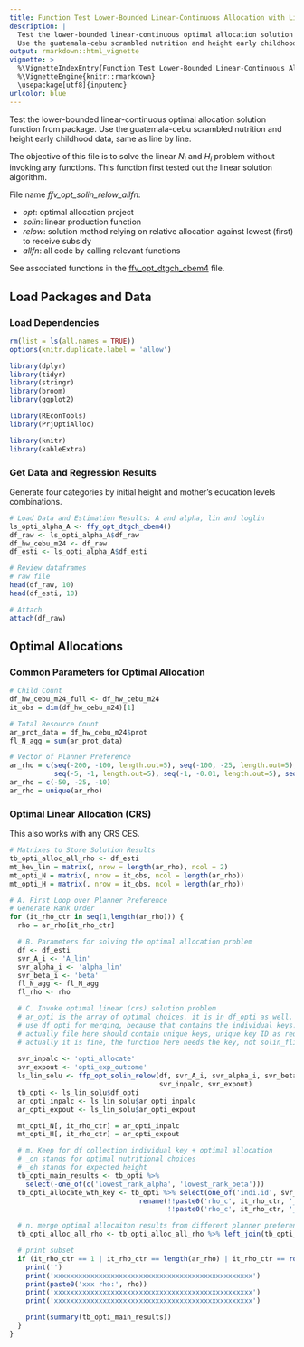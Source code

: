 ```yaml
---
title: Function Test Lower-Bounded Linear-Continuous Allocation with Linear Regression
description: |
  Test the lower-bounded linear-continuous optimal allocation solution function from package. 
  Use the guatemala-cebu scrambled nutrition and height early childhood data, same as line by line.
output: rmarkdown::html_vignette
vignette: >
  %\VignetteIndexEntry{Function Test Lower-Bounded Linear-Continuous Allocation with Linear Regression}
  %\VignetteEngine{knitr::rmarkdown}
  \usepackage[utf8]{inputenc}
urlcolor: blue
---
```


Test the lower-bounded linear-continuous optimal allocation solution function from package. Use the guatemala-cebu scrambled nutrition and height early childhood data, same as line by line.

The objective of this file is to solve the linear $N_i$ and $H_i$ problem without invoking any functions. This function first tested out the linear solution algorithm.

File name *ffv_opt_solin_relow_allfn*:

- *opt*: optimal allocation project
- *solin*: linear production function
- *relow*: solution method relying on relative allocation against lowest (first) to receive subsidy
- *allfn*: all code by calling relevant functions

See associated functions in the [ffv_opt_dtgch_cbem4](https://fanwangecon.github.io/REconTools/articles/ffv_opt_dtgch_cbem4.html) file.

## Load Packages and Data

### Load Dependencies

```r
rm(list = ls(all.names = TRUE))
options(knitr.duplicate.label = 'allow')
```
```r
library(dplyr)
library(tidyr)
library(stringr)
library(broom)
library(ggplot2)

library(REconTools)
library(PrjOptiAlloc)

library(knitr)
library(kableExtra)
```

### Get Data and Regression Results

Generate four categories by initial height and mother's education levels combinations.

```r
# Load Data and Estimation Results: A and alpha, lin and loglin
ls_opti_alpha_A <- ffy_opt_dtgch_cbem4()
df_raw <- ls_opti_alpha_A$df_raw
df_hw_cebu_m24 <- df_raw
df_esti <- ls_opti_alpha_A$df_esti

# Review dataframes
# raw file
head(df_raw, 10)
head(df_esti, 10)

# Attach
attach(df_raw)
```
## Optimal Allocations

### Common Parameters for Optimal Allocation

```r
# Child Count
df_hw_cebu_m24_full <- df_hw_cebu_m24
it_obs = dim(df_hw_cebu_m24)[1]

# Total Resource Count
ar_prot_data = df_hw_cebu_m24$prot
fl_N_agg = sum(ar_prot_data)

# Vector of Planner Preference
ar_rho = c(seq(-200, -100, length.out=5), seq(-100, -25, length.out=5), seq(-25, -5, length.out=5),
           seq(-5, -1, length.out=5), seq(-1, -0.01, length.out=5), seq(0.01, 0.25, length.out=5), seq(0.25, 0.99, length.out=5))
ar_rho = c(-50, -25, -10)
ar_rho = unique(ar_rho)
```

### Optimal Linear Allocation (CRS)

This also works with any CRS CES.

```r

# Matrixes to Store Solution Results
tb_opti_alloc_all_rho <- df_esti
mt_hev_lin = matrix(, nrow = length(ar_rho), ncol = 2)
mt_opti_N = matrix(, nrow = it_obs, ncol = length(ar_rho))
mt_opti_H = matrix(, nrow = it_obs, ncol = length(ar_rho))

# A. First Loop over Planner Preference
# Generate Rank Order
for (it_rho_ctr in seq(1,length(ar_rho))) {
  rho = ar_rho[it_rho_ctr]

  # B. Parameters for solving the optimal allocation problem
  df <- df_esti
  svr_A_i <- 'A_lin'
  svr_alpha_i <- 'alpha_lin'
  svr_beta_i <- 'beta'
  fl_N_agg <- fl_N_agg
  fl_rho <- rho

  # C. Invoke optimal linear (crs) solution problem
  # ar_opti is the array of optimal choices, it is in df_opti as well.
  # use df_opti for merging, because that contains the individual keys.
  # actually file here should contain unique keys, unique key ID as required input. should return?
  # actually it is fine, the function here needs the key, not solin_flinr
  
  svr_inpalc <- 'opti_allocate'
  svr_expout <- 'opti_exp_outcome'
  ls_lin_solu <- ffp_opt_solin_relow(df, svr_A_i, svr_alpha_i, svr_beta_i, fl_N_agg, fl_rho,
                                     svr_inpalc, svr_expout)
  tb_opti <- ls_lin_solu$df_opti
  ar_opti_inpalc <- ls_lin_solu$ar_opti_inpalc
  ar_opti_expout <- ls_lin_solu$ar_opti_expout

  mt_opti_N[, it_rho_ctr] = ar_opti_inpalc
  mt_opti_H[, it_rho_ctr] = ar_opti_expout

  # m. Keep for df collection individual key + optimal allocation
  # _on stands for optimal nutritional choices
  # _eh stands for expected height
  tb_opti_main_results <- tb_opti %>%
    select(-one_of(c('lowest_rank_alpha', 'lowest_rank_beta')))
  tb_opti_allocate_wth_key <- tb_opti %>% select(one_of('indi.id', svr_inpalc, svr_expout)) %>%
                                rename(!!paste0('rho_c', it_rho_ctr, '_on') := !!sym(svr_inpalc),
                                       !!paste0('rho_c', it_rho_ctr, '_eh') := !!sym(svr_expout))

  # n. merge optimal allocaiton results from different planner preference
  tb_opti_alloc_all_rho <- tb_opti_alloc_all_rho %>% left_join(tb_opti_allocate_wth_key, by='indi.id')

  # print subset
  if (it_rho_ctr == 1 | it_rho_ctr == length(ar_rho) | it_rho_ctr == round(length(ar_rho)/2)) {
    print('')
    print('xxxxxxxxxxxxxxxxxxxxxxxxxxxxxxxxxxxxxxxxxxxxxxxxx')
    print(paste0('xxx rho:', rho))
    print('xxxxxxxxxxxxxxxxxxxxxxxxxxxxxxxxxxxxxxxxxxxxxxxxx')
    print('xxxxxxxxxxxxxxxxxxxxxxxxxxxxxxxxxxxxxxxxxxxxxxxxx')

    print(summary(tb_opti_main_results))
  }
}

```
